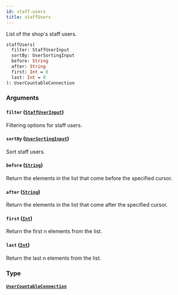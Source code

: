 ```yaml
---
id: staff-users
title: staffUsers
---
```


List of the shop's staff users.

```graphql
staffUsers(
  filter: StaffUserInput
  sortBy: UserSortingInput
  before: String
  after: String
  first: Int = 0
  last: Int = 0
): UserCountableConnection

```

### Arguments

#### `filter` ([`StaffUserInput`](/developer/api-reference/inputs/staff-user-input.mdx))

Filtering options for staff users.

#### `sortBy` ([`UserSortingInput`](/developer/api-reference/inputs/user-sorting-input.mdx))

Sort staff users.

#### `before` ([`String`](/developer/api-reference/scalars/string.mdx))

Return the elements in the list that come before the specified cursor.

#### `after` ([`String`](/developer/api-reference/scalars/string.mdx))

Return the elements in the list that come after the specified cursor.

#### `first` ([`Int`](/developer/api-reference/scalars/int.mdx))

Return the first n elements from the list.

#### `last` ([`Int`](/developer/api-reference/scalars/int.mdx))

Return the last n elements from the list.

### Type

#### [`UserCountableConnection`](/developer/api-reference/objects/user-countable-connection.mdx)
